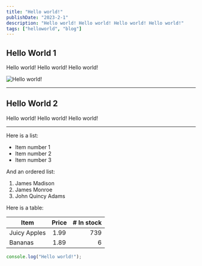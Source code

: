 ```yaml
---
title: "Hello world!"
publishDate: "2023-2-1"
description: "Hello world! Hello world! Hello world! Hello world!"
tags: ["helloworld", "blog"]
---
```



## Hello World 1

Hello world! Hello world! Hello world!

<Image
	src="https://via.placeholder.com/460x550/000000/FFFFFF/.png?text=Hello+World!"
	alt="Hello world!"
	width={550}
	height={460}
/>

---

## Hello World 2

Hello world! Hello world! Hello world!

---

Here is a list:

- Item number 1
- Item number 2
- Item number 3

And an ordered list:

1. James Madison
2. James Monroe
3. John Quincy Adams

Here is a table:

| Item         | Price | # In stock |
| ------------ | :---: | ---------: |
| Juicy Apples | 1.99  |        739 |
| Bananas      | 1.89  |          6 |


```js
console.log("Hello world!");
```
